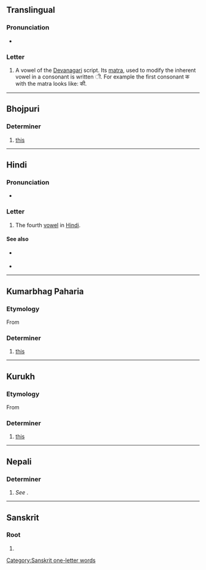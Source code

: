 {{also|-ई}}
{{character info/new}}
==Translingual==

===Pronunciation===
* {{IPA|mul|/iː/}}

===Letter===
{{mul-Deva|ī}}

# A vowel of the [[Devanagari]] script. Its [[matra]], used to modify the inherent vowel in a consonant is written &#x0940;. For example the first consonant क with the matra looks like: की.

----

==Bhojpuri==

===Determiner===
{{head|bho|determiner}}

# [[this]]
#: {{ux|bho|'''ई''' पानी|'''this''' water}}

----

==Hindi==

===Pronunciation===
* {{IPA|hi|/iː/|/i/|[iː]}}

===Letter===
{{head|hi|letter}}

# The fourth [[vowel]] in [[Hindi]].

====See also====
* {{sense|matra}} {{l|hi|ी|tr=ī}}
* {{list:Devanagari script letters/hi}}

----

==Kumarbhag Paharia==

===Etymology===
From {{inh|kmj|dra-pro|*ī|t=this}}

===Determiner===
{{head|kmj|determiner}}

# [[this]]

----

==Kurukh==

===Etymology===
From {{inh|kru|dra-pro|*ī|t=this}}

===Determiner===
{{head|kru|determiner}}

# [[this]]

----

==Nepali==

===Determiner===
{{ne-pos|determiner}}

# ''See'' {{ne-l|यी}}.

----

==Sanskrit==

===Root===
{{head|sa|root}}

# {{alternative form of|sa|इ}}

[[Category:Sanskrit one-letter words]]